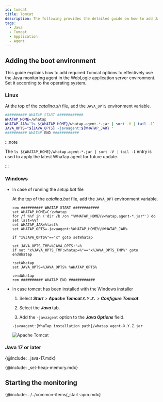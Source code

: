```yaml
---
id: tomcat
title: Tomcat
description: The following provides the detailed guide on how to add Java Virtual Machine (JVM) options to integrate the WhaTap monitoring solution into Tomcat applications. Through this document, users can learn step by step how to apply the required JVM settings to monitor the performance and availability of Tomcat applications after installing the Java agent. It includes the configuration of essential JVM options during agent installation, optimal configuration for smooth integration with Tomcat, and histogram query.
tags:
  - Java
  - Tomcat
  - Application
  - Agent
---
```


## Adding the boot environment

This guide explains how to add required Tomcat options to effectively use the Java monitoring agent in the WebLogic application server environment. Set it according to the operating system.

### Linux

At the top of the _catalina.sh_ file, add the `JAVA_OPTS` environment variable.

```bash title='{Tomcat_PATH}/bin/catalina.sh' showLineNumbers
########## WHATAP START ############
WHATAP_HOME=/whatap
WHATAP_JAR=`ls ${WHATAP_HOME}/whatap.agent-*.jar | sort -V | tail -1`
JAVA_OPTS="${JAVA_OPTS} -javaagent:${WHATAP_JAR} "
########## WHATAP END ############
```

:::note

The `ls ${WHATAP_HOME}/whatap.agent-*.jar | sort -V | tail -1` entry is used to apply the latest WhaTap agent for future update.

:::

### Windows

- In case of running the _setup.bat_ file

  At the top of the _catalina.bat_ file, add the `JAVA_OPT` environment variable.

  ```batch title='{Tomcat_PATH}/bin/catalina.bat' {3} showLineNumbers
  rem ########## WHATAP START ############
  set WHATAP_HOME=C:\whatap
  for /f %%f in ('dir /b /on "%WHATAP_HOME%\whatap.agent-*.jar"') do set last=%%f
  set WHATAP_JAR=%last%
  set WHATAP_OPTS=-javaagent:%WHATAP_HOME%\%WHATAP_JAR%

  if "x%JAVA_OPTS%"=="x" goto setWhatap

  set JAVA_OPTS_TMP=%JAVA_OPTS:"=%
  if not "x%JAVA_OPTS_TMP:whatap=%"=="x%JAVA_OPTS_TMP%" goto endWhatap

  :setWhatap
  set JAVA_OPTS=%JAVA_OPTS% %WHATAP_OPTS%

  :endWhatap
  rem ########## WHATAP END ############
  ```

- In case tomcat has been installed with the Windows installer

  1. Select **_Start_** > **_Apache Tomcat `X.Y.Z.`_** > **_Configure Tomcat_**.

  2. Select the **_Java_** tab.

  3. Add the `-javaagent` option to the **_Java Options_** field.

  ```text
  -javaagent:{WhaTap installation path}/whatap.agent-X.Y.Z.jar
  ```

  ![Apache Tomcat](https://img.whatap.io/media/images/tomcat-win.png)

### Java 17 or later

{@include: _java-17.mdx}

{@include: _set-heap-memory.mdx} 

## Starting the monitoring

{@include: ../../common-items/_start-apm.mdx} 
